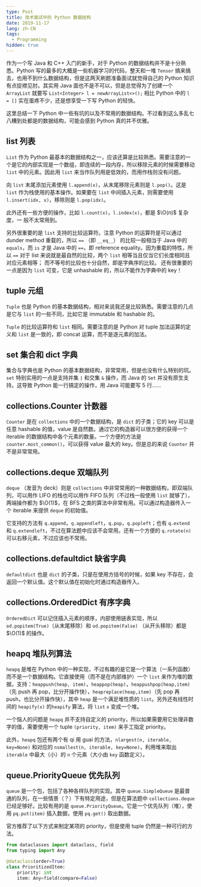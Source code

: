 ```yaml
---
type: Post
title: 技术面试中的 Python 数据结构
date: 2019-11-17
lang: zh-CN
tags:
  - Programming
hidden: true
---
```


作为一个写 Java 和 C++ 入门的新手，对于 Python 的数据结构并不是十分熟悉。Python 写的最多的大概是一些机器学习的代码，整天和一堆 `Tensor` 搞来搞去，也用不到什么数据结构，但是这两天刷题准备面试就觉得自己的 Python 知识有点捉襟见肘。其实用 Java 面也不是不可以，但是总觉得为了创建一个 `ArrayList` 就要写 `List<Integer> l = newArrayList<>();` 相比 Python 中的 `l = []` 实在蛋疼不少，还是想享受一下写 Python 的轻快。

这里总结一下 Python 中一些有坑的以及不常用的数据结构。不过看到这么多乱七八糟到处都是的数据结构，可能会感到 Python 真的并不优雅。

## list 列表

`List` 作为 Python 最基本的数据结构之一，应该还算是比较熟悉。需要注意的一个是它的内部实现是一个数组，即连续的一段内存，所以移除元素的时候需要移动 `list` 中的元素。因此用 `list` 来当作队列用是低效的，而用作栈则没有问题。

向 `list` 末尾添加元素使用 `l.append(x)`，从末尾移除元素则是 `l.pop()`。这是 `list` 作为栈使用的基本操作。如果要在 `list` 中间插入元素，则需要使用`l.insert(idx, x)`，移除则是 `l.pop(idx)`。

此外还有一些方便的操作，比如 `l.count(x)`，`l.index(x)`，都是 $\O(n)$ 复杂度，一
般不太常用到。

另外很重要的是 `list` 支持的比较运算符。注意 Python 的运算符是可以通过 dunder method 重载的，所以 `==` （即 `__eq__`） 的比较一般相当于 Java 中的 `equals`，而 `is` 才是 Java 中的 `==`，即 reference equality。因为重载的特性，所以 `==` 对于 list 来说就是最自然的比较，两个 `list` 相等当且仅当它们长度相同且对应元素相等； 而不等号的比较也十分自然，即是字典序的比较。 还有很重要的一点是因为 `list` 可变，它是 unhashable 的，所以不能作为字典中的 key！

## tuple 元组

`Tuple` 也是 Python 的基本数据结构，相对来说我还是比较熟悉。需要注意的几点是它与 `list` 的一些不同，比如它是 immutable 和 hashable 的。

`Tuple` 的比较运算符和 `list` 相同。需要注意的是 Python 对 tuple 加法运算的定义和 `list` 是一致的，即 concat 运算，而不是逐元素的加法。

## set 集合和 dict 字典

集合与字典也是 Python 的基本数据结构，非常常用，但是也没有什么特别的坑。`set` 特别实用的一点是支持并集 `|` 和交集 `&` 操作，而 Java 的 `Set` 并没有原生支持。这导致 Python 能一行搞定的操作，用 Java 可能要写 5 行……

## collections.Counter 计数器

`Counter` 是在 `collections` 中的一个数据结构，是 `dict` 的子类；它的 key 可以是任意 hashable 的值，value 是自然数。通过它的构造器可以很方便的获得一个 iterable 的数据结构中各个元素的数量。一个方便的方法是 `counter.most_common()`，可以获得 value 最大的 key。但是总的来说 `Counter` 并不是非常常用。

## collections.deque 双端队列

`deque` （发音为 deck）则是 `collections` 中非常常用的一种数据结构，即双端队列，可以用作 LIFO 的栈也可以用作 FIFO 队列（不过栈一般使用 `list` 就够了），两端操作都为 $\O(1)$，在 BFS 之类的算法中非常有用。可以通过构造器传入一个 iterable 来提供 `deque` 的初始值。

它支持的方法有 `q.append`，`q.appendleft`，`q.pop`，`q.popleft`；也有 `q.extend` 和 `q.extendleft`，不过在算法题中应该不会常用。还有一个方便的 `q.rotate(n)` 可以右移元素，不过应该也不常用。

## collections.defaultdict 缺省字典

`defaultdict` 也是 `dict` 的子类，只是在使用方括号的时候，如果 key 不存在，会返回一个默认值。这个默认值在初始化时通过构造器传入。

## collections.OrderedDict 有序字典

`OrderedDict` 可以记住插入元素的顺序，内部使用链表实现，所以 `od.popitem(True)`（从末尾移除）和 `od.popitem(False)` （从开头移除）都是 $\O(1)$ 的操作。

## heapq 堆队列算法

`heapq` 是堆在 Python 中的一种实现，不过有趣的是它是一个算法（一系列函数）而不是一个数据结构。它直接使用（而不是在内部维护）一个 `list` 来作为堆的数据，支持：`heappush(heap, item)`，`heappop(heap)`，`heappushpop(heap,item)`（先 push 再 pop，比分开操作快），`heapreplace(heap,item)`（先 pop 再 push，也比分开操作快），其中 `heap` 是一个满足堆性质的 `list`。另外还有线性时间的 `heapify(x)` 的`heapify` 算法，将 `list` `x` 变成一个堆。

一个恼人的问题是 `heapq` 并不支持自定义的 priority，所以如果需要用它处理非数字的值，需要使用一个 tuple `(priority, item)` 来手工指定 priority。

此外，`heapq` 包还有两个有 qi 用 guai 的方法，`nlargest(n, iterable, key=None)` 和对应的 `nsmallest(n, iterable, key=None)`，利用堆来取出 `iterable` 中最大（小）的 `n` 个元素（大小由 `key` 函数定义）。

## queue.PriorityQueue 优先队列

`queue` 是一个包，包括了各种各样队列的实现。其中 `queue.SimpleQueue` 是最普通的队列，在一些情景（？）下有特定用途，但是在算法题中 `collections.deque` 已经足够好。比较有用的是 `queue.PriorityQueue`。它是一个优先队列（堆），使用 `pq.put(item)` 插入数据，使用 `pq.get()` 取出数据。

官方推荐了以下方式来制定某项的 priority，但是使用 tuple 仍然是一种可行的方法。

```python {6}
from dataclasses import dataclass, field
from typing import Any

@dataclass(order=True)
class PrioritizedItem:
    priority: int
    item: Any=field(compare=False)
```
